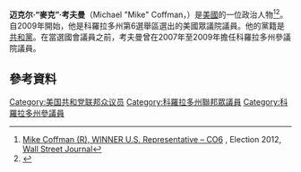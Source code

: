 {{noteTA
|1=zh-cn:迈克;zh-tw:麥克;zh-hk:米克;
}}
'''迈克尔·“麥克”·考夫曼'''（Michael "Mike" Coffman，{{bd|1955年|3月19日}}）是[[美國|美國]]的一位政治人物<ref>[http://projects.wsj.com/campaign2012/candidates/view/mike-coffman--CO-H Mike Coffman (R), WINNER U.S. Representative – CO6] {{Wayback|url=http://projects.wsj.com/campaign2012/candidates/view/mike-coffman--CO-H |date=20160122153105 }}, Election 2012, [[Wall_Street_Journal|Wall Street Journal]]</ref><ref>{{cite web|title=Mike Coffman Full Biography|url=http://coffman.house.gov/about/full-biography|website=Mike Coffman U.S. Representative|accessdate=2 December 2014|deadurl=yes|archiveurl=https://web.archive.org/web/20141205210836/http://coffman.house.gov/about/full-biography|archivedate=2014年12月5日}}</ref>。自2009年開始，他是科羅拉多州第6選舉區選出的美國眾議院議員。他的黨籍是[[共和黨_(美國)|共和黨]]。在當選國會議員之前，考夫曼曾在2007年至2009年擔任科羅拉多州參議院議員。

== 參考資料 ==
{{reflist}}
{{US-poli-bio-stub}}
{{normdaten}}
{{DEFAULTSORT:coffman}}
[[Category:美国共和党联邦众议员|Category:美国共和党联邦众议员]]
[[Category:科羅拉多州聯邦眾議員|Category:科羅拉多州聯邦眾議員]]
[[Category:科羅拉多州參議員|Category:科羅拉多州參議員]]